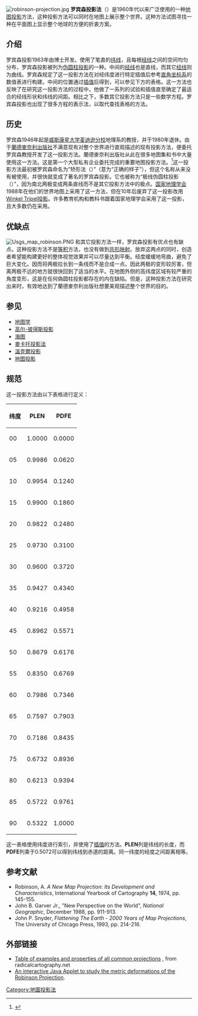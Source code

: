[[File:robinson-projection.jpg|thumb]]
'''罗宾森投影法'''（{{lang|en|Robinson projection}}）是1960年代以来广泛使用的一种[[地图投影|地图投影]]方法，这种投影方法可以同时在地图上展示整个世界。这种方法试图寻找一种在平面图上显示整个地球的方便的折衷方案。

== 介绍 ==
罗宾森投影1963年由{{tsl|en|Arthur H. Robinson|亞瑟·羅賓森|亚瑟·H·罗宾森}}博士开发。使用了笔直的[[纬线|纬线]]，且每根[[经线|经线]]之间的空间均匀分布，罗宾森投影被列为[[伪圆柱投影|伪圆柱投影]]的一种。中间的[[经线|经线]]也是直线，而其它[[经线|经线]]则为曲线。罗宾森规定了这一投影方法在对经纬度进行特定插值后参考[[直角坐标系|直角坐标系]]的数值表进行构建。中间的位置通过[[插值|插值]]后得到，可以参见下方的表格。这一方法也反映了在研究这一投影方法的过程中，他做了一系列的试验和插值直至确定了最适合的经线形状和纬线的间距。相比之下，多数其它投影方法只是一些数学方程。罗宾森投影也出现了很多方程的表示法，以取代查找表格的方法。

== 历史 ==
罗宾森1946年起是[[威斯康星大学麦迪逊分校|威斯康星大学麦迪逊分校]]地理系的教授，并于1980年退休。由于[[蘭德麥奈利|蘭德麥奈利出版社]]不满意现有对整个世界进行直观描述的现有投影方法，便委托罗宾森教授开发了这一投影方法。蘭德麥奈利出版社从此在很多地图集和书中大量使用这一方法。这是第一个大型私有企业委托完成的重要地图投影方法。<ref> {{cite web|url=http://welcome.warnercnr.colostate.edu/class_info/nr502/lg2/projection_descriptions/robinson.html |title=Robinson Projections |accessdate=2008-01-19 |language=en }}</ref>这一投影方法最初被罗宾森命名为“矫形法（{{lang|en|orthophanic}}）”（意为“正确的样子”），但这个名称从来没有被使用，并很快就变成了著名的罗宾森投影。它也被称为“极线伪圆柱投影（{{lang|en|Robinson projection}}）”，因为南北两极变成两条直线而不是其它投影方法中的极点。[[国家地理学会|国家地理学会]]1988年在他们的世界地图上采用了这一方法，但在10年后废弃了这一投影改用[[Winkel_Tripel投影|Winkel Tripel投影]]。许多教育机构和教科书跟着国家地理学会采用了这一投影，且大多数仍在采用。

== 优缺点 ==
[[File:Usgs_map_robinson.PNG|frame]]
和其它投影方法一样，罗宾森投影有优点也有缺点。这种投影方法不是[[等积|等积]]方法，也没有做到[[共形映射|共形映射]]。放弃这两点的同时，创造者希望能构建更好的整体视觉效果并可以尽量达到平衡。经度缓缓地弯曲，避免了巨大变化。因而将两极拉长到一条线而不是合成一点。因此两极的变形较厉害，但离两极不远的地方就很快回到了适当的水平。在地图外侧的高纬度区域有较严重的角度变形，这是在任何偽圆柱投影都存在的内在缺陷。但是，这种投影方法在研究出来时，有效地达到了蘭德麥奈利出版社想要美观描述整个世界的目的。

== 参见 ==
* [[地图学|地图学]]
* [[高尔-彼得斯投影|高尔-彼得斯投影]]
* [[海图|海图]]
* [[麥卡托投影法|麥卡托投影法]]
* [[溫克爾投影|溫克爾投影]]
* [[地图投影|地图投影]]

== 规范 ==

这一投影方法由以下表格进行定义：

{| class="wikitable" 
|-
!纬度
!PLEN
!PDFE
|-
|00
|1.0000
|0.0000
|-
|05
|0.9986
|0.0620
|-
|10
|0.9954
|0.1240
|-
|15
|0.9900
|0.1860
|-
|20
|0.9822
|0.2480
|-
|25
|0.9730
|0.3100
|-
|30
|0.9600
|0.3720
|-
|35
|0.9427
|0.4340
|-
|40
|0.9216
|0.4958
|-
|45
|0.8962
|0.5571
|-
|50
|0.8679
|0.6176
|-
|55
|0.8350
|0.6769
|-
|60
|0.7986
|0.7346
|-
|65
|0.7597
|0.7903
|-
|70
|0.7186
|0.8435
|-
|75
|0.6732
|0.8936
|-
|80
|0.6213
|0.9394
|-
|85
|0.5722
|0.9761
|-
|90
|0.5322
|1.0000
|}

这一表格使用纬度进行索引，并使用了[[插值|插值]]的方法。'''PLEN'''列是纬线的长度，而'''PDFE'''列乘于0.5072可以得到纬线到赤道的距离。同一纬度的经度之间距离相等。

== 参考文献 ==
* Robinson, A. ''A New Map Projection: Its Development and Characteristics'', International Yearbook of Cartography '''14''', 1974, pp. 145-155.
* John B. Garver Jr., "New Perspective on the World", ''National Geographic'', December 1988, pp. 911-913.
* John P. Snyder, ''Flattening The Earth - 2000 Years of Map Projections'', The University of Chicago Press, 1993, pp. 214-216.
<div class="references-small">
<references />
</div>

== 外部链接 ==
* [http://www.radicalcartography.net/?projectionref Table of examples and properties of all common projections] {{Wayback|url=http://www.radicalcartography.net/?projectionref |date=20090425214731 }}, from radicalcartography.net
* [https://web.archive.org/web/20070927225519/http://www.uff.br/mapprojections/Robinson_en.html An interactive Java Applet to study the metric deformations of the Robinson Projection].

[[Category:地圖投影法|Category:地圖投影法]]